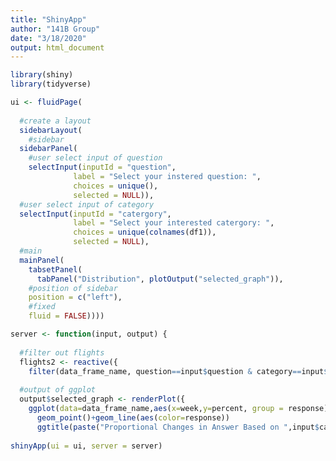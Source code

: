 ```yaml
---
title: "ShinyApp"
author: "141B Group"
date: "3/18/2020"
output: html_document
---
```

```r
library(shiny)
library(tidyverse)
```
```r
ui <- fluidPage(
  
  #create a layout
  sidebarLayout(
    #sidebar
  sidebarPanel(
    #user select input of question
    selectInput(inputId = "question",
              label = "Select your instered question: ",
              choices = unique(),
              selected = NULL)),
  #user select input of category
  selectInput(inputId = "catergory",
              label = "Select your interested catergory: ",
              choices = unique(colnames(df1)),
              selected = NULL),
  #main
  mainPanel(
    tabsetPanel(
      tabPanel("Distribution", plotOutput("selected_graph")),
    #position of sidebar
    position = c("left"),
    #fixed
    fluid = FALSE))))

server <- function(input, output) {
  
  #filter out flights
  flights2 <- reactive({
    filter(data_frame_name, question==input$question & category==input$category)})
  
  #output of ggplot
  output$selected_graph <- renderPlot({
    ggplot(data=data_frame_name,aes(x=week,y=percent, group = response))+
      geom_point()+geom_line(aes(color=response))
      ggtitle(paste("Proportional Changes in Answer Based on ",input$category,"of",input$destination))})
  
shinyApp(ui = ui, server = server)

```
